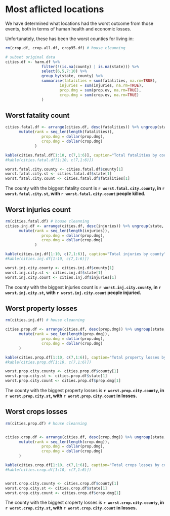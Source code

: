 # Most aflicted locations


We have determined what locations had the worst outcome from those events, both in terms of human health and economic losses.



Unfortunately, these has been the worst counties for living in:


```r
rm(crop.df, crop.all.df, crop95.df) # house cleanning

# subset original data
cities.df <- harm.df %>% 
                filter(!(is.na(county) | is.na(state))) %>%
                select(6,5,7:10) %>%
                group_by(state, county) %>%
                summarise(fatalities = sum(fatalities, na.rm=TRUE),
                        injuries = sum(injuries, na.rm=TRUE),
                        prop.dmg = sum(prop.ev, na.rm=TRUE),
                        crop.dmg = sum(crop.ev, na.rm=TRUE)
                )
```


## Worst fatality count
    

```r

cities.fatal.df <- arrange(cities.df, desc(fatalities)) %>% ungroup(state, county) %>%
      mutate(rank = seq_len(length(fatalities)),
                prop.dmg = dollar(prop.dmg),
                crop.dmg = dollar(crop.dmg)
             )

kable(cities.fatal.df[1:10, c(7,1:6)], caption="Total fatalities by county")
#kable(cities.fatal.df[1:10, c(7,1:6)])

worst.fatal.city.county <- cities.fatal.df$county[1]
worst.fatal.city.st <- cities.fatal.df$state[1]
worst.fatal.city.count <- cities.fatal.df$fatalities[1]
```


The county with the biggest fatality count is **`r worst.fatal.city.county`, in  `r worst.fatal.city.st`, with `r worst.fatal.city.count` people killed.**

\newpage



## Worst injuries count
    

```r
rm(cities.fatal.df) # house cleanning
cities.inj.df <- arrange(cities.df, desc(injuries)) %>% ungroup(state, county) %>%
      mutate(rank = seq_len(length(injuries)),
                prop.dmg = dollar(prop.dmg),
                crop.dmg = dollar(crop.dmg)
             )

kable(cities.inj.df[1:10, c(7,1:6)], caption="Total injuries by county")
#kable(cities.inj.df[1:10, c(7,1:6)])

worst.inj.city.county <- cities.inj.df$county[1]
worst.inj.city.st <- cities.inj.df$state[1]
worst.inj.city.count <- cities.inj.df$injuries[1]


```


The county with the biggest injuries count is **`r worst.inj.city.county`, in  `r worst.inj.city.st`, with `r worst.inj.city.count` people injuried.**


## Worst property losses



```r
rm(cities.inj.df) # house cleanning

cities.prop.df <- arrange(cities.df, desc(prop.dmg)) %>% ungroup(state, county) %>%
      mutate(rank = seq_len(length(prop.dmg)),
                prop.dmg = dollar(prop.dmg),
                crop.dmg = dollar(crop.dmg)
      )

kable(cities.prop.df[1:10, c(7,1:6)], caption="Total property losses by county")
#kable(cities.prop.df[1:10, c(7,1:6)])

worst.prop.city.county <- cities.prop.df$county[1]
worst.prop.city.st <- cities.prop.df$state[1]
worst.prop.city.count <- cities.prop.df$prop.dmg[1]

```



The county with the biggest property losses is **`r worst.prop.city.county`, in  `r worst.prop.city.st`, with `r worst.prop.city.count` in losses.**



## Worst crops losses


```r
rm(cities.prop.df) # house cleanning


cities.crop.df <- arrange(cities.df, desc(crop.dmg)) %>% ungroup(state, county) %>%
      mutate(rank = seq_len(length(crop.dmg)),
                prop.dmg = dollar(prop.dmg),
                crop.dmg = dollar(crop.dmg)
      )

kable(cities.crop.df[1:10, c(7,1:6)], caption="Total crops losses by county")
#kable(cities.crop.df[1:10, c(7,1:6)])


worst.crop.city.county <- cities.crop.df$county[1]
worst.crop.city.st <- cities.crop.df$state[1]
worst.crop.city.count <- cities.crop.df$crop.dmg[1]

```

The county with the biggest croperty losses is **`r worst.crop.city.county`, in  `r worst.crop.city.st`, with `r worst.crop.city.count` in losses.**

